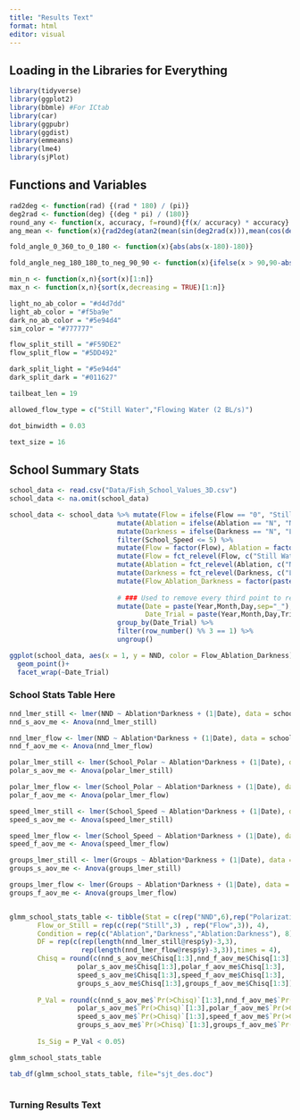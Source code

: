 ```yaml
---
title: "Results Text"
format: html
editor: visual
---
```


## Loading in the Libraries for Everything

```r
library(tidyverse)
library(ggplot2)
library(bbmle) #For ICtab
library(car)
library(ggpubr)
library(ggdist)
library(emmeans)
library(lme4)
library(sjPlot)
```

## Functions and Variables

```r
rad2deg <- function(rad) {(rad * 180) / (pi)}
deg2rad <- function(deg) {(deg * pi) / (180)}
round_any <- function(x, accuracy, f=round){f(x/ accuracy) * accuracy}
ang_mean <- function(x){rad2deg(atan2(mean(sin(deg2rad(x))),mean(cos(deg2rad(x)))))}

fold_angle_0_360_to_0_180 <- function(x){abs(abs(x-180)-180)}

fold_angle_neg_180_180_to_neg_90_90 <- function(x){ifelse(x > 90,90-abs(90-x),ifelse(x < -90, -90+abs(-90-x), x))}

min_n <- function(x,n){sort(x)[1:n]}
max_n <- function(x,n){sort(x,decreasing = TRUE)[1:n]}

light_no_ab_color = "#d4d7dd"
light_ab_color = "#f5ba9e"
dark_no_ab_color = "#5e94d4"
sim_color = "#777777"

flow_split_still = "#F59DE2"
flow_split_flow = "#5DD492"

dark_split_light = "#5e94d4"
dark_split_dark = "#011627"

tailbeat_len = 19

allowed_flow_type = c("Still Water","Flowing Water (2 BL/s)")

dot_binwidth = 0.03

text_size = 16
```

## School Summary Stats

```r
school_data <- read.csv("Data/Fish_School_Values_3D.csv")
school_data <- na.omit(school_data)

school_data <- school_data %>% mutate(Flow = ifelse(Flow == "0", "Still Water", "Flowing Water (2 BL/s)")) %>%
                           mutate(Ablation = ifelse(Ablation == "N", "No Ablation", "Ablated")) %>%
                           mutate(Darkness = ifelse(Darkness == "N", "Light", "Dark")) %>%
                           filter(School_Speed <= 5) %>%
                           mutate(Flow = factor(Flow), Ablation = factor(Ablation), Darkness = factor(Darkness)) %>%
                           mutate(Flow = fct_relevel(Flow, c("Still Water","Flowing Water (2 BL/s)"))) %>%
                           mutate(Ablation = fct_relevel(Ablation, c("No Ablation","Ablated"))) %>%
                           mutate(Darkness = fct_relevel(Darkness, c("Light","Dark"))) %>%
                           mutate(Flow_Ablation_Darkness = factor(paste(Flow,Ablation,Darkness,sep="/n"))) %>%
                            
                           # ### Used to remove every third point to reduce autocorrelation
                           mutate(Date = paste(Year,Month,Day,sep="_"),
                                  Date_Trial = paste(Year,Month,Day,Trial,sep="_")) %>%
                           group_by(Date_Trial) %>%
                           filter(row_number() %% 3 == 1) %>%
                           ungroup()

ggplot(school_data, aes(x = 1, y = NND, color = Flow_Ablation_Darkness))+
  geom_point()+
  facet_wrap(~Date_Trial)
```

### School Stats Table Here

```r

nnd_lmer_still <- lmer(NND ~ Ablation*Darkness + (1|Date), data = school_data %>% filter(Flow == "Still Water"))
nnd_s_aov_me <- Anova(nnd_lmer_still)

nnd_lmer_flow <- lmer(NND ~ Ablation*Darkness + (1|Date), data = school_data %>% filter(Flow == "Flowing Water (2 BL/s)"))
nnd_f_aov_me <- Anova(nnd_lmer_flow)

polar_lmer_still <- lmer(School_Polar ~ Ablation*Darkness + (1|Date), data = school_data %>% filter(Flow == "Still Water"))
polar_s_aov_me <- Anova(polar_lmer_still)

polar_lmer_flow <- lmer(School_Polar ~ Ablation*Darkness + (1|Date), data = school_data %>% filter(Flow == "Flowing Water (2 BL/s)"))
polar_f_aov_me <- Anova(polar_lmer_flow)

speed_lmer_still <- lmer(School_Speed ~ Ablation*Darkness + (1|Date), data = school_data %>% filter(Flow == "Still Water"))
speed_s_aov_me <- Anova(speed_lmer_still)

speed_lmer_flow <- lmer(School_Speed ~ Ablation*Darkness + (1|Date), data = school_data %>% filter(Flow == "Flowing Water (2 BL/s)"))
speed_f_aov_me <- Anova(speed_lmer_flow)

groups_lmer_still <- lmer(Groups ~ Ablation*Darkness + (1|Date), data = school_data %>% filter(Flow == "Still Water"))
groups_s_aov_me <- Anova(groups_lmer_still)

groups_lmer_flow <- lmer(Groups ~ Ablation*Darkness + (1|Date), data = school_data %>% filter(Flow == "Flowing Water (2 BL/s)"))
groups_f_aov_me <- Anova(groups_lmer_flow)


glmm_school_stats_table <- tibble(Stat = c(rep("NND",6),rep("Polarization",6),rep("Speed",6),rep("Groups",6)),
       Flow_or_Still = rep(c(rep("Still",3) , rep("Flow",3)), 4),
       Condition = rep(c("Ablation","Darkness","Ablation:Darkness"), 8),
       DF = rep(c(rep(length(nnd_lmer_still@resp$y)-3,3),
                  rep(length(nnd_lmer_flow@resp$y)-3,3)),times = 4),
       Chisq = round(c(nnd_s_aov_me$Chisq[1:3],nnd_f_aov_me$Chisq[1:3],
                 polar_s_aov_me$Chisq[1:3],polar_f_aov_me$Chisq[1:3],
                 speed_s_aov_me$Chisq[1:3],speed_f_aov_me$Chisq[1:3],
                 groups_s_aov_me$Chisq[1:3],groups_f_aov_me$Chisq[1:3]),2),
       
       P_Val = round(c(nnd_s_aov_me$`Pr(>Chisq)`[1:3],nnd_f_aov_me$`Pr(>Chisq)`[1:3],
                 polar_s_aov_me$`Pr(>Chisq)`[1:3],polar_f_aov_me$`Pr(>Chisq)`[1:3],
                 speed_s_aov_me$`Pr(>Chisq)`[1:3],speed_f_aov_me$`Pr(>Chisq)`[1:3],
                 groups_s_aov_me$`Pr(>Chisq)`[1:3],groups_f_aov_me$`Pr(>Chisq)`[1:3]),2),
       
       Is_Sig = P_Val < 0.05)

glmm_school_stats_table

tab_df(glmm_school_stats_table, file="sjt_des.doc")
```

```r


```

### Turning Results Text

```r

```

